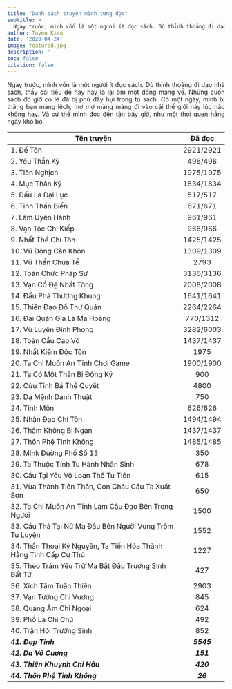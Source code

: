 ```yaml
---
title: "Danh sách truyện mình từng đọc"
subtitle: >
  Ngày trước, mình vốn là một người ít đọc sách. Dù thỉnh thoảng đi dạo nhà sách, thấy cái tiêu đề hay hay là lại ôm một đống mang về. Những cuốn sách đó...
author: Tuyen Kieu  
date: '2020-04-24'
image: featured.jpg
description: ''
toc: false
citation: false
---
```


<p style = "text-align: justify">Ngày trước, mình vốn là một người ít đọc sách. Dù thỉnh thoảng đi dạo nhà sách, thấy cái tiêu đề hay hay là lại ôm một đống mang về. Những cuốn sách đó giờ có lẽ đã bị phủ đầy bụi trong tủ sách. Có một ngày, mình bị thằng bạn mang lệch, mơ mơ màng màng đi vào cái thế giới này lúc nào không hay. Và cứ thế mình đọc đến tận bây giờ, như một thói quen hằng ngày khó bỏ. </p>

| Tên truyện|Đã đọc|
|---|:---:|
|1. Đế Tôn|2921/2921|
|2. Yêu Thần Ký|496/496|
|3. Tiên Nghịch|1975/1975|
|4. Mục Thần Ký |1834/1834|
|5. Đấu La Đại Lục |517/517|
|6. Tinh Thần Biến |671/671|
|7. Lâm Uyên Hành |961/961|
|8. Vạn Tộc Chi Kiếp |966/966|
|9. Nhất Thế Chi Tôn |1425/1425|
|10. Vũ Động Càn Khôn |1309/1309|
|11. Vũ Thần Chúa Tể |2793|
|12. Toàn Chức Pháp Sư |3136/3136|
|13. Vạn Cổ Đệ Nhất Tông |2008/2008|
|14. Đấu Phá Thương Khung |1641/1641|
|15. Thiên Đạo Đồ Thư Quán |2264/2264|
|16. Đại Quản Gia Là Ma Hoàng |770/1312|
|17. Vũ Luyện Đỉnh Phong |3282/6003|
|18. Toàn Cầu Cao Võ |1437/1437|
|19. Nhất Kiếm Độc Tôn |1975|
|20. Ta Chỉ Muốn An Tĩnh Chơi Game |1900/1900|
|21. Ta Có Một Thân Bị Động Kỹ |900|
|22. Cửu Tinh Bá Thể Quyết |4800|
|23. Dạ Mệnh Danh Thuật |750|
|24. Tinh Môn |626/626|
|25. Nhân Đạo Chí Tôn |1494/1494|
|26. Thâm Không Bỉ Ngạn |1437/1437|
|27. Thôn Phệ Tinh Không |1485/1485|
|28. Mink Đường Phố Số 13 |350|
|29. Ta Thuộc Tính Tu Hành Nhân Sinh |678|
|30. Cẩu Tại Yêu Võ Loạn Thế Tu Tiên |615| 
|31. Vừa Thành Tiên Thần, Con Cháu Cầu Ta Xuất Sơn |650|
|32. Ta Chỉ Muốn An Tĩnh Làm Cẩu Đạo Bên Trong Người |1500|
|33. Cẩu Thả Tại Nữ Ma Đầu Bên Người Vụng Trộm Tu Luyện|1552|
|34. Thần Thoại Kỷ Nguyên, Ta Tiến Hóa Thành Hằng Tinh Cấp Cự Thú|1227|
|35. Theo Trảm Yêu Trừ Ma Bắt Đầu Trường Sinh Bất Tử|427|
|36. Xích Tâm Tuần Thiên |2903|
|37. Vạn Tướng Chi Vương|845|
|38. Quang Âm Chi Ngoại|624|
|39. Phổ La Chi Chủ|492|
|40. Trận Hỏi Trường Sinh|852|
|***41. Đạp Tinh***|***5545***|
|***42. Dạ Vô Cương***|***151***|
|***43. Thiên Khuynh Chi Hậu***|***420***|
|***44. Thôn Phệ Tinh Không***|***26***|